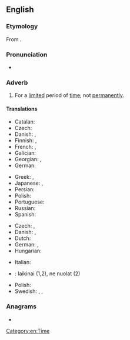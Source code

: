 ==English==

===Etymology===
From {{suffix|en|temporary|ly}}.

===Pronunciation===
* {{IPA|/ˌtɛmpəˈɹɛɹəli/|lang=en}}

===Adverb===
{{en-adv|-}}

# For a [[limited]] period of [[time]]; not [[permanently]].

====Translations====
{{trans-top|for a limited period of time}}
* Catalan: {{t|ca|temporalment}}
* Czech: {{t+|cs|dočasně}}
* Danish: {{t|da|foreløbigt}}, {{t|da|midlertidigt}}
* Finnish: {{t+|fi|väliaikaisesti}}, {{t+|fi|tilapäisesti}}
* French: {{t+|fr|temporairement}}, {{t+|fr|provisoirement}}
* Galician: {{t|gl|temporalmente}}
* Georgian: {{t|ka|დროებითად}}, {{t|ka|დროებით}}
* German: {{t+|de|vorübergehend}}
{{trans-mid}}
* Greek: {{t+|el|προσωρινά}}, {{t+|el|πρόσκαιρα}}
* Japanese: {{t+|ja|暫く|tr=shibaraku}}, {{t+|ja|一時的|alt=一時的に|tr=ichijiteki ni}}
* Persian: {{t+|fa|موقتا|tr=movaqqatan|alt=موقتاً|sc=fa-Arab}}
* Polish: {{t+|pl|tymczasowo}}
* Portuguese: {{t|pt|temporariamente}}
* Russian: {{t+|ru|вре́менно}}
* Spanish: {{t+|es|temporalmente}}
{{trans-bottom}}

{{checktrans-top}}
* Czech: {{t-check|cs|přechodně}}, {{t|cs|provizorně}}
* Danish: {{t-check|da|midlertidigt}}, {{t|da|forbigående}}
* Dutch: {{t+check|nl|tijdelijk}}
* German: {{t+check|de|temporär}}, {{t+|de|zeitweise}}
* Hungarian: {{t-check|hu|nem véglegesen}}
{{trans-mid}}
* Italian: {{t+check|it|temporaneamente}}
* {{ttbc|lt}}: laikinai (1,2), ne nuolat (2)
* Polish: {{t-check|pl|prowizorycznie}}
* Swedish: {{t+check|sv|temporärt}}, {{t+check|sv|tillfälligt}}, {{t-check|sv|för tillfället}}
{{trans-bottom}}

===Anagrams===
* {{anagrams|en|polarimetry}}

[[Category:en:Time]]